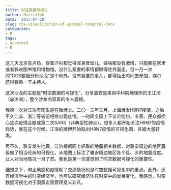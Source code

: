 ```yaml
---
title: 时空数据可视化
author: MatrixSpk
date: '2013-07-28'
slug: the-visualization-of-spatual-temporal-data
categories: 
- R
tags: 
- quantmod
- R
---
```

这几天北京有点热，穿着汗衫都觉得浑身冒烟儿，做啥都没有激情，只能赖在家里或者躲进图书馆和博物馆。没什么紧要的事情都懒得往外面走，但一月一次的“COS数据分析沙龙”是个例外。没有紧要的事儿，都得抽出时间去参加，偶尔还得客串一下主持人。

这次沙龙的主题是“时空数据的可视化”，分享嘉宾是来自中科院地理所的王江浩（@沐洲），整个沙龙内容真的令人震撼。

我第一次对江浩有印象是在微博上。二〇一三年三月，上海爆发H9N7疫情，之后不久江苏、浙江等省份相继出现疫情。一时间全国上下议论纷纷，专家、民众都担心这次疫情会酿成第二次SARS（非典型性肺炎）。很多人都开始关注H9N7的疫情趋势，就在这个时候，江浩的微博开始贴出H9N7疫情的可视化图，且被大量转发。

再不久，雅安发生地震，江浩根据网上抓取的地震相关数据，对雅安周边的地区震级做了相当经典的可视化，从地图上标注了雅安周边地区各个县、乡的地震成度。让人对当地情况一目了然。我也是第一次感觉到了时空数据可视化的重要性。

细想之下，何止地震和疫情呢？交通情况也是时空数据可视化中的重点。此外，还有经济学中的时空经济学，也可以研究经济体在时空中的发展变化。我感觉，时空数据可视化对于国家宏观管理意义非凡。
